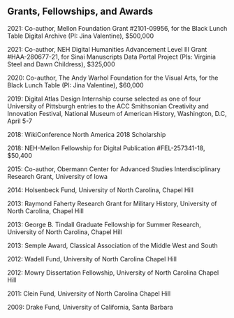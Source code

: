 ## Grants, Fellowships, and Awards  
2021: Co-author, Mellon Foundation Grant #2101-09956, for the Black Lunch Table Digital  Archive (PI: Jina Valentine), $500,000  
  
2021: Co-author, NEH Digital Humanities Advancement Level III Grant #HAA-280677-21,  for Sinai Manuscripts Data Portal Project (PIs: Virginia Steel and Dawn Childress),  $325,000  
  
2020: Co-author, The Andy Warhol Foundation for the Visual Arts, for the Black Lunch Table  (PI: Jina Valentine), $60,000  
  
2019: Digital Atlas Design Internship course selected as one of four University of Pittsburgh  entries to the ACC Smithsonian Creativity and Innovation Festival, National Museum of  American History, Washington, D.C, April 5-7  
  
2018: WikiConference North America 2018 Scholarship  
  
2018: NEH-Mellon Fellowship for Digital Publication #FEL-257341-18, $50,400  
  
2015: Co-author, Obermann Center for Advanced Studies Interdisciplinary Research Grant,  University of  Iowa  
  
2014: Holsenbeck Fund, University of North Carolina, Chapel Hill  
  
2013: Raymond Faherty Research Grant for Military History, University of North Carolina,  Chapel Hill  
  
2013: George B. Tindall Graduate Fellowship for Summer Research, University of North  Carolina, Chapel Hill  
  
2013: Semple Award, Classical Association of the Middle West and South  
  
2012:  Wadell Fund, University of North Carolina Chapel Hill  
  
2012: Mowry Dissertation Fellowship, University of North Carolina Chapel Hill  
  
2011: Clein Fund, University of North Carolina Chapel Hill  
  
2009: Drake Fund, University of California, Santa Barbara  